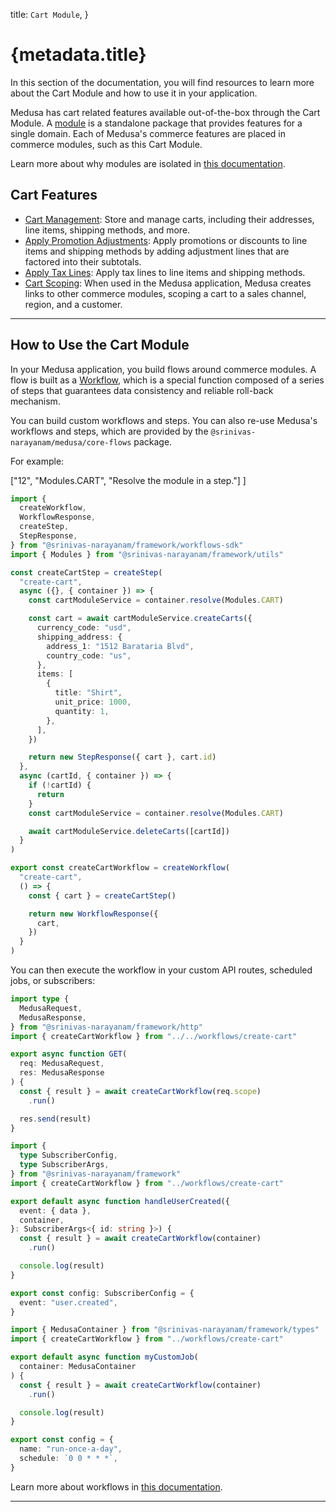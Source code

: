 
  title: `Cart Module`,
}

# {metadata.title}

In this section of the documentation, you will find resources to learn more about the Cart Module and how to use it in your application.

Medusa has cart related features available out-of-the-box through the Cart Module. A [module](!docs!/learn/fundamentals/modules) is a standalone package that provides features for a single domain. Each of Medusa's commerce features are placed in commerce modules, such as this Cart Module.

<Note>

Learn more about why modules are isolated in [this documentation](!docs!/learn/fundamentals/modules/isolation).

</Note>

## Cart Features

- [Cart Management](./concepts/page.mdx): Store and manage carts, including their addresses, line items, shipping methods, and more.
- [Apply Promotion Adjustments](./promotions/page.mdx): Apply promotions or discounts to line items and shipping methods by adding adjustment lines that are factored into their subtotals.
- [Apply Tax Lines](./tax-lines/page.mdx): Apply tax lines to line items and shipping methods.
- [Cart Scoping](./links-to-other-modules/page.mdx): When used in the Medusa application, Medusa creates links to other commerce modules, scoping a cart to a sales channel, region, and a customer.

---

## How to Use the Cart Module

In your Medusa application, you build flows around commerce modules. A flow is built as a [Workflow](!docs!/learn/fundamentals/workflows), which is a special function composed of a series of steps that guarantees data consistency and reliable roll-back mechanism. 

You can build custom workflows and steps. You can also re-use Medusa's workflows and steps, which are provided by the `@srinivas-narayanam/medusa/core-flows` package.

For example:

  ["12", "Modules.CART", "Resolve the module in a step."]
]

```ts title="src/workflows/create-cart.ts" highlights={highlights}
import { 
  createWorkflow, 
  WorkflowResponse,
  createStep,
  StepResponse,
} from "@srinivas-narayanam/framework/workflows-sdk"
import { Modules } from "@srinivas-narayanam/framework/utils"

const createCartStep = createStep(
  "create-cart",
  async ({}, { container }) => {
    const cartModuleService = container.resolve(Modules.CART)

    const cart = await cartModuleService.createCarts({
      currency_code: "usd",
      shipping_address: {
        address_1: "1512 Barataria Blvd",
        country_code: "us",
      },
      items: [
        {
          title: "Shirt",
          unit_price: 1000,
          quantity: 1,
        },
      ],
    })

    return new StepResponse({ cart }, cart.id)
  },
  async (cartId, { container }) => {
    if (!cartId) {
      return
    }
    const cartModuleService = container.resolve(Modules.CART)

    await cartModuleService.deleteCarts([cartId])
  }
)

export const createCartWorkflow = createWorkflow(
  "create-cart",
  () => {
    const { cart } = createCartStep()

    return new WorkflowResponse({
      cart,
    })
  }
)
```

You can then execute the workflow in your custom API routes, scheduled jobs, or subscribers:

<CodeTabs group="resource-types">
  <CodeTab label="API Route" value="api-route">
    
```ts title="src/api/workflow/route.ts" highlights={[["11"], ["12"]]} collapsibleLines="1-6" expandButtonLabel="Show Imports"
import type {
  MedusaRequest,
  MedusaResponse,
} from "@srinivas-narayanam/framework/http"
import { createCartWorkflow } from "../../workflows/create-cart"

export async function GET(
  req: MedusaRequest,
  res: MedusaResponse
) {
  const { result } = await createCartWorkflow(req.scope)
    .run()

  res.send(result)
}
```

  </CodeTab>
  <CodeTab label="Subscriber" value="subscriber">
    
```ts title="src/subscribers/user-created.ts" highlights={[["11"], ["12"]]} collapsibleLines="1-6" expandButtonLabel="Show Imports"
import {
  type SubscriberConfig,
  type SubscriberArgs,
} from "@srinivas-narayanam/framework"
import { createCartWorkflow } from "../workflows/create-cart"

export default async function handleUserCreated({
  event: { data },
  container,
}: SubscriberArgs<{ id: string }>) {
  const { result } = await createCartWorkflow(container)
    .run()

  console.log(result)
}

export const config: SubscriberConfig = {
  event: "user.created",
}
```

  </CodeTab>
  <CodeTab label="Scheduled Job" value="scheduled-job">
    
```ts title="src/jobs/run-daily.ts" highlights={[["7"], ["8"]]}
import { MedusaContainer } from "@srinivas-narayanam/framework/types"
import { createCartWorkflow } from "../workflows/create-cart"

export default async function myCustomJob(
  container: MedusaContainer
) {
  const { result } = await createCartWorkflow(container)
    .run()

  console.log(result)
}

export const config = {
  name: "run-once-a-day",
  schedule: `0 0 * * *`,
}
```

  </CodeTab>
</CodeTabs>

Learn more about workflows in [this documentation](!docs!/learn/fundamentals/workflows).

---

<CommerceModuleSections name="Cart" />